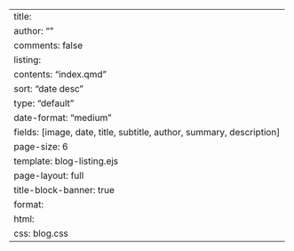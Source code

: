 ---
title: <p class="center-text">Blog Posts</p>
author: ""
comments: false
listing:
  contents: "index.qmd"
  sort: "date desc"
  type: "default"
  date-format: "medium"
  fields: [image, date, title, subtitle, author, summary, description]  
  page-size: 6
  template: blog-listing.ejs
page-layout: full
title-block-banner: true
format:
  html:
    css: blog.css
---
